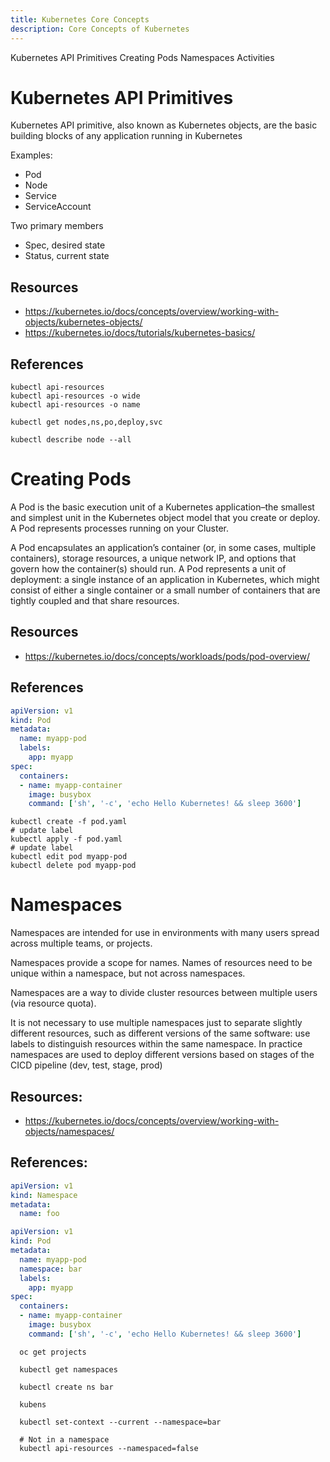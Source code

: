 ```yaml
---
title: Kubernetes Core Concepts
description: Core Concepts of Kubernetes
---
```


<AnchorLinks>
  <AnchorLink>Kubernetes API Primitives</AnchorLink>
  <AnchorLink>Creating Pods</AnchorLink>
  <AnchorLink>Namespaces</AnchorLink>
  <AnchorLink>Activities</AnchorLink>
</AnchorLinks>


# Kubernetes API Primitives

Kubernetes API primitive, also known as Kubernetes objects, are the basic building blocks of any application running in Kubernetes

Examples:
- Pod
- Node
- Service
- ServiceAccount

Two primary members
- Spec, desired state
- Status, current state

## Resources
- https://kubernetes.io/docs/concepts/overview/working-with-objects/kubernetes-objects/
- https://kubernetes.io/docs/tutorials/kubernetes-basics/


## References
```
kubectl api-resources
kubectl api-resources -o wide
kubectl api-resources -o name

kubectl get nodes,ns,po,deploy,svc

kubectl describe node --all
```

# Creating Pods
A Pod is the basic execution unit of a Kubernetes application–the smallest and simplest unit in the Kubernetes object model that you create or deploy. A Pod represents processes running on your Cluster.

A Pod encapsulates an application’s container (or, in some cases, multiple containers), storage resources, a unique network IP, and options that govern how the container(s) should run. A Pod represents a unit of deployment: a single instance of an application in Kubernetes, which might consist of either a single container or a small number of containers that are tightly coupled and that share resources.

## Resources
- https://kubernetes.io/docs/concepts/workloads/pods/pod-overview/

## References

```yaml
apiVersion: v1
kind: Pod
metadata:
  name: myapp-pod
  labels:
    app: myapp
spec:
  containers:
  - name: myapp-container
    image: busybox
    command: ['sh', '-c', 'echo Hello Kubernetes! && sleep 3600']
```

```
kubectl create -f pod.yaml
# update label
kubectl apply -f pod.yaml
# update label
kubectl edit pod myapp-pod
kubectl delete pod myapp-pod
```


# Namespaces

Namespaces are intended for use in environments with many users spread across multiple teams, or projects.

Namespaces provide a scope for names. Names of resources need to be unique within a namespace, but not across namespaces.

Namespaces are a way to divide cluster resources between multiple users (via resource quota).

It is not necessary to use multiple namespaces just to separate slightly different resources, such as different versions of the same software: use labels to distinguish resources within the same namespace. In practice namespaces are used to deploy different versions based on stages of the CICD pipeline (dev, test, stage, prod)

## Resources:
- https://kubernetes.io/docs/concepts/overview/working-with-objects/namespaces/

## References:

```yaml
apiVersion: v1
kind: Namespace
metadata:
  name: foo
```

```yaml
apiVersion: v1
kind: Pod
metadata:
  name: myapp-pod
  namespace: bar
  labels:
    app: myapp
spec:
  containers:
  - name: myapp-container
    image: busybox
    command: ['sh', '-c', 'echo Hello Kubernetes! && sleep 3600']
```

<Tabs>

<Tab label="OpenShift">

```
  oc get projects
```

</Tab>

<Tab label="IKS">

```
  kubectl get namespaces

  kubectl create ns bar

  kubens

  kubectl set-context --current --namespace=bar

  # Not in a namespace
  kubectl api-resources --namespaced=false
```

</Tab>

</Tabs>
